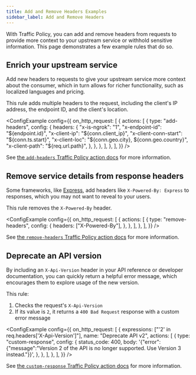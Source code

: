 ```yaml
---
title: Add and Remove Headers Examples
sidebar_label: Add and Remove Headers
---
```



With Traffic Policy, you can add and remove headers from requests to provide more context to your upstream service or withhold sensitive information. This page demonstrates a few example rules that do so.

## Enrich your upstream service

Add new headers to requests to give your upstream service more context about the consumer, which in turn allows for richer functionality, such as localized languages and pricing.

This rule adds multiple headers to the request, including the client's IP address, the endpoint ID, and the client's location.

<ConfigExample
	config={{
		on_http_request: [
			{
				actions: [
					{
						type: "add-headers",
						config: {
							headers: {
								"x-is-ngrok": "1",
								"x-endpoint-id": "${endpoint.id}",
								"x-client-ip": "${conn.client_ip}",
								"x-client-conn-start": "${conn.ts.start}",
								"x-client-loc": "${conn.geo.city}, ${conn.geo.country}",
								"x-client-path": "${req.url.path}",
							},
						},
					},
				],
			},
		],
	}}
/>

See [the `add-headers` Traffic Policy action docs](/traffic-policy/actions/add-headers/) for more information.

## Remove service details from response headers

Some frameworks, like [Express](https://expressjs.com/), add headers like `X-Powered-By: Express` to responses, which you may not want to reveal to your users.

This rule removes the `X-Powered-By` header.

<ConfigExample
	config={{
		on_http_request: [
			{
				actions: [
					{
						type: "remove-headers",
						config: {
							headers: ["X-Powered-By"],
						},
					},
				],
			},
		],
	}}
/>

See [the `remove-headers` Traffic Policy action docs](/traffic-policy/actions/remove-headers/) for more information.

## Deprecate an API version

By including an `X-Api-Version` header in your API reference or developer documentation, you can quickly return a helpful error message, which encourages them to explore usage of the new version.

This rule:

1. Checks the request's `X-Api-Version`
1. If its value is `2`, it returns a `400 Bad Request` response with a custom error message

<ConfigExample
	config={{
		on_http_request: [
			{
				expressions: ["'2' in req.headers['X-Api-Version']"],
				name: "Deprecate API v2",
				actions: [
					{
						type: "custom-response",
						config: {
							status_code: 400,
							body:
								'{"error":{"message":"Version 2 of the API is no longer supported. Use Version 3 instead."}}',
						},
					},
				],
			},
		],
	}}
/>

See [the `custom-response` Traffic Policy action docs](/traffic-policy/actions/custom-response/) for more information.
